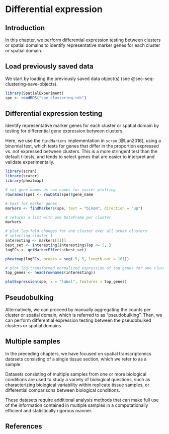 # Differential expression {#sec-seq-differential-expression}

## Introduction

In this chapter, we perform differential expression testing between clusters or spatial domains to identify representative marker genes for each cluster or spatial domain.


## Load previously saved data

We start by loading the previously saved data object(s) (see @sec-seq-clustering-save-objects).

```r
library(SpatialExperiment)
spe <- readRDS("spe_clustering.rds")
```


## Differential expression testing

Identify representative marker genes for each cluster or spatial domain by testing for differential gene expression between clusters.

Here, we use the `findMarkers` implementation in `scran` [@Lun2016], using a binomial test, which tests for genes that differ in the proportion expressed vs. not expressed between clusters. This is a more stringent test than the default t-tests, and tends to select genes that are easier to interpret and validate experimentally.

```r
library(scran)
library(scater)
library(pheatmap)
```

```r
# set gene names as row names for easier plotting
rownames(spe) <- rowData(spe)$gene_name

# test for marker genes
markers <- findMarkers(spe, test = "binom", direction = "up")

# returns a list with one DataFrame per cluster
markers
```

```r
# plot log-fold changes for one cluster over all other clusters
# selecting cluster 1
interesting <- markers[[1]]
best_set <- interesting[interesting$Top <= 5, ]
logFCs <- getMarkerEffects(best_set)

pheatmap(logFCs, breaks = seq(-5, 5, length.out = 101))
```

```r
# plot log-transformed normalized expression of top genes for one cluster
top_genes <- head(rownames(interesting))

plotExpression(spe, x = "label", features = top_genes)
```


## Pseudobulking

Alternatively, we can proceed by manually aggregating the counts per cluster or spatial domain, which is referred to as "pseudobulking". Then, we can perform differential expression testing between the pseudobulked clusters or spatial domains.


## Multiple samples

In the preceding chapters, we have focused on spatial transcriptomics datasets consisting of a single tissue section, which we refer to as a sample.

Datasets consisting of multiple samples from one or more biological conditions are used to study a variety of biological questions, such as characterizing biological variability within replicate tissue samples, or differential comparisons between biological conditions.

These datasets require additional analysis methods that can make full use of the information contained in multiple samples in a computationally efficient and statistically rigorous manner.


## References {.unnumbered}
